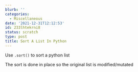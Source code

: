 ```yaml
---
blurb: ''
categories:
  - Miscellaneous
date: '2021-12-31T12:12:53'
id: 233lhtekrni8
status: scratch
type: post
title: Sort A List In Python
---
```


Use `.sort()` to sort a python list

The sort is done in place so the original list is modified/mutated

